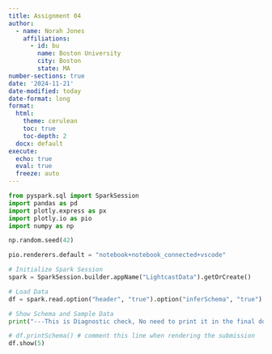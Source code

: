 ```yaml
---
title: Assignment 04
author:
  - name: Norah Jones
    affiliations:
      - id: bu
        name: Boston University
        city: Boston
        state: MA
number-sections: true
date: '2024-11-21'
date-modified: today
date-format: long
format:
  html:
    theme: cerulean
    toc: true
    toc-depth: 2
  docx: default
execute:
  echo: true
  eval: true
  freeze: auto
---
```


```python
from pyspark.sql import SparkSession
import pandas as pd
import plotly.express as px
import plotly.io as pio
import numpy as np
```
```python
np.random.seed(42)

pio.renderers.default = "notebook+notebook_connected+vscode"

# Initialize Spark Session
spark = SparkSession.builder.appName("LightcastData").getOrCreate()

# Load Data
df = spark.read.option("header", "true").option("inferSchema", "true").option("multiLine","true").option("escape", "\"").csv("data/lightcast_job_postings.csv")

# Show Schema and Sample Data
print("---This is Diagnostic check, No need to print it in the final doc---")

# df.printSchema() # comment this line when rendering the submission
df.show(5)
```